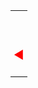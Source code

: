 {| border="0" cellspacing="0" cellpadding="0" style="min-width:200px;margin:auto" 
|-
|colspan="5" style="text-align: center;font-size:22px;line-height:24px;padding:8px 0px;background-color: #{{#ifeq:{{{道路方向|WE}}}|WE| 0e3868 | 005D46 }};color:white" |<span style="letter-spacing: 10px">'''{{lang|zh-cn|{{{中文道路名称|某某路}}}}}'''</span>
|-
| style="width:14px; text-align: right; font-size:18px; padding-left:5px; padding-right: 5px; color: red;padding-top: 4px; padding-bottom: 4px; vertical-align: center;" |◀|| style="width:11px; font-size:13px;text-align: center; padding-left: 0; padding-right: 0; padding-top: 4px; padding-bottom: 4px; vertical-align: center;"|{{#ifeq:{{{道路方向|WE}}}|WE|西|北}} || style="text-align: center; font-size:13px;padding-left:10px; padding-top: 4px; padding-bottom: 4px;padding-right: 10px"| <span style="letter-spacing: 0px; color:black;">{{lang|en|{{{道路名称拼音|MOU MOU LU}}}}}</span>|| style="width:11px; font-size:13px;text-align: center; padding-left: 0; padding-right: 0; padding-top: 4px; padding-bottom: 4px; vertical-align: center;"|{{#ifeq:{{{道路方向|WE}}}|WE|东|南}}|| style="width:14px; text-align: left; font-size:18px; padding-left:5px; padding-right: 5px; padding-top: 4px; padding-bottom: 4px;color:red; vertical-align: center;"  |▶
|-
|colspan="5" style="background-color:#EEEEEE;padding:1px 0px;"|
|}